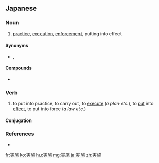 ==Japanese==
{{ja-kanjitab|じつ|k1=じっ|し|yomi=on}}

===Noun===
{{ja-noun|じっし}}

# [[practice]], [[execution]], [[enforcement]], putting into effect

====Synonyms====
* {{ja-r|実行|じっこう}}, {{ja-r|遂行|すいこう}}

====Compounds====
* {{ja-r|実施例|じっしれい}}

===Verb===
{{ja-verb-suru|じっし}}

# to put into practice, to carry out, to [[execute]] (''a plan etc.''), to [[put]] into [[effect]], to put into force (''a law etc.'')
#: {{ja-usex|その法律は来年１月から実施される。|その ほうりつ は らいねん いちがつ から じっし される。|The law will take effect next January.}}

====Conjugation====
{{ja-suru|じっし}}

===References===
* {{R:Shogakukan}}

[[fr:実施]]
[[ko:実施]]
[[hu:実施]]
[[mg:実施]]
[[ja:実施]]
[[zh:実施]]